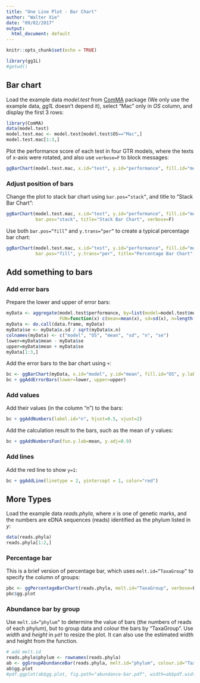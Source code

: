 ```yaml
---
title: "One Line Plot - Bar Chart"
author: "Walter Xie"
date: "09/02/2017"
output:
  html_document: default
---
```


```r
knitr::opts_chunk$set(echo = TRUE)
```


```r
library(gg1L)
#getwd()
```

## Bar chart

Load the example data *model.test* from [ComMA](https://github.com/walterxie/ComMA) package (We only use the example data, *gg1L* doesn't depend it), select "Mac" only in *OS* column, and display the first 3 rows:

```r
library(ComMA)
data(model.test)
model.test.mac <- model.test[model.test$OS=="Mac",]
model.test.mac[1:3,]
```

Plot the performance score of each test in four GTR models, where the texts of x-axis were rotated, and also use <code>verbose=F</code> to block messages:

```r
ggBarChart(model.test.mac, x.id="test", y.id="performance", fill.id="model", x.text.angle=90, verbose=F)
```

### Adjust position of bars

Change the plot to stack bar chart using <code>bar.pos="stack"</code>, and title to "Stack Bar Chart":

```r
ggBarChart(model.test.mac, x.id="test", y.id="performance", fill.id="model", x.text.angle=90, 
           bar.pos="stack", title="Stack Bar Chart", verbose=F)
```

Use both <code>bar.pos="fill"</code> and <code>y.trans="per"</code> to create a typical percentage bar chart:

```r
ggBarChart(model.test.mac, x.id="test", y.id="performance", fill.id="model", x.text.angle=90, 
           bar.pos="fill", y.trans="per", title="Percentage Bar Chart", verbose=F)
```

## Add something to bars

### Add error bars

Prepare the lower and upper of error bars:

```r
myData <- aggregate(model.test$performance, by=list(model=model.test$model,OS=model.test$OS), 
                    FUN=function(x) c(mean=mean(x), sd=sd(x), n=length(x)))
myData <- do.call(data.frame, myData)
myData$se <- myData$x.sd / sqrt(myData$x.n)
colnames(myData) <- c("model", "OS", "mean", "sd", "n", "se")
lower=myData$mean - myData$se
upper=myData$mean + myData$se
myData[1:3,]
```

Add the error bars to the bar chart using <code>+</code>:

```r
bc <- ggBarChart(myData, x.id="model", y.id="mean", fill.id="OS", y.lab="performance", title="", verbose=F) 
bc + ggAddErrorBars(lower=lower, upper=upper)
```

### Add values

Add their values (in the column "n") to the bars:

```r
bc + ggAddNumbers(label.id="n", hjust=0.5, vjust=2)
```

Add the calculation result to the bars, such as the mean of y values:

```r
bc + ggAddNumbersFun(fun.y.lab=mean, y.adj=0.9)
```

### Add lines

Add the red line to show <code>y=1</code>:

```r
bc + ggAddLine(linetype = 2, yintercept = 1, color="red")
```

<!-- bug
```r
bc + ggAddLine(smooth.method = "lm")
```
--> 

## More Types

Load the example data *reads.phyla*, where *x* is one of genetic marks, and the numbers are eDNA sequences (reads) identified as the phylum listed in *y*:

```r
data(reads.phyla)
reads.phyla[1:2,]
```

### Percentage bar

This is a brief version of percentage bar, which uses <code>melt.id="TaxaGroup"</code> to specify the column of groups:

```r
pbc <- ggPercentageBarChart(reads.phyla, melt.id="TaxaGroup", verbose=F)
pbc$gg.plot
```

### Abundance bar by group

Use <code>melt.id="phylum"</code> to determine the value of bars (the numbers of reads of each phylum), but to group data and colour the bars by "TaxaGroup". Use *width* and *height* in <code>pdf</code> to resize the plot. It can also use the estimated width and height from the function.

```r
# add melt.id
reads.phyla$phylum <- rownames(reads.phyla)
ab <- ggGroupAbundanceBar(reads.phyla, melt.id="phylum", colour.id="TaxaGroup", legend.row=1, verbose=F)
ab$gg.plot
#pdf.ggplot(ab$gg.plot, fig.path="abundance-bar.pdf", width=ab$pdf.width, height=ab$pdf.height)
```

<!--- mv to CMUtils.R because ggYAcrossXBar depends on ComMA::cmYAcrossX
### Y across X bar chart

This bar chart introduced in the supplymentary data of <https://doi.org/10.1186/s13742-015-0086-1> shows both of the total value of *y* (the number of reads) and the frequency of *y* (the number of phyla) appeared and only appeared in the given number of columns (datasets) listed in x-axis.  

```r
ggYAcrossXBar(reads.phyla[,1:6], terms=c("phyla", "datasets", "reads"), title="", 
              x.lab="Number of markers crossed", y.lab="Number of phyla/reads", verbose=F)
```
--->





